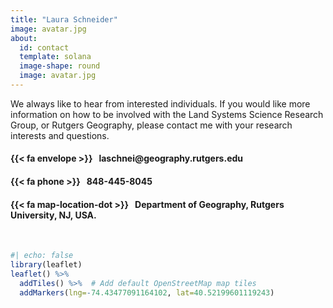 ```yaml
---
title: "Laura Schneider"
image: avatar.jpg
about: 
  id: contact
  template: solana
  image-shape: round
  image: avatar.jpg
---
```


:::{#contact}

We always like to hear from interested individuals. If you would like more information on how to be involved with the Land Systems Science Research Group, or Rutgers Geography, please contact me with your research interests and questions.

#### {{< fa envelope >}} &nbsp; laschnei@geography.rutgers.edu

#### {{< fa phone >}} &nbsp; 848-445-8045

#### {{< fa map-location-dot >}} &nbsp; Department of Geography, Rutgers University, NJ, USA.

:::

<br>

```r
#| echo: false
library(leaflet)
leaflet() %>%
  addTiles() %>%  # Add default OpenStreetMap map tiles
  addMarkers(lng=-74.43477091164102, lat=40.52199601119243)
```

<br>

